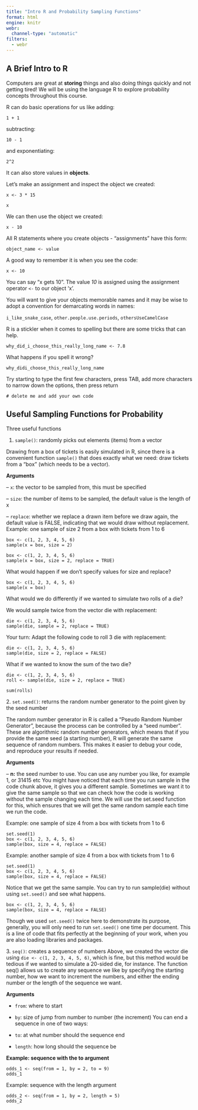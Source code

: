 ```yaml
---
title: "Intro R and Probability Sampling Functions"
format: html
engine: knitr
webr:
  channel-type: "automatic"
filters:
  - webr
---
```


## A Brief Intro to R

Computers are great at **storing** things and also doing things quickly and not getting tired! We will be using the language R to explore probability concepts throughout this course. 

R can do basic operations for us like adding:

```webr-r
1 + 1
```

subtracting:

```webr-r
10 - 1
```

and exponentiating:

```webr-r
2^2
```

It can also store values in **objects**. 

Let's make an assignment and inspect the object we created:

```webr-r
x <- 3 * 15

x
```

We can then use the object we created:

```webr-r
x - 10
```

All R statements where you create objects - "assignments" have this form:

`object_name <- value`

A good way to remember it is when you see the code:

```webr
x <- 10
```

You can say "x gets 10". The value *10* is assigned using the assignment operator `<-` to our object 'x'.

You will want to give your objects memorable names and it may be wise to adopt a convention for demarcating words in names:

`i_like_snake_case`, `other.people.use.periods`, `othersUseCamelCase`

R is a stickler when it comes to spelling but there are some tricks that can help.


```webr-r
why_did_i_choose_this_really_long_name <- 7.8
```

What happens if you spell it wrong?


```webr-r
why_didi_choose_this_really_long_name
```

Try starting to type the first few characters, press TAB, add more characters to narrow down the options, then press return

```webr-r
# delete me and add your own code

```


## Useful Sampling Functions for Probability

Three useful functions

1.  `sample()`: randomly picks out elements (items) from a vector

Drawing from a box of tickets is easily simulated in R, since there is a convenient function `sample()` that does exactly what we need: draw tickets from a “box” (which needs to be a vector).

**Arguments**

– `x`: the vector to be sampled from, this must be specified

– `size`: the number of items to be sampled, the default value is the length of x

– `replace`: whether we replace a drawn item before we draw again, the default value is FALSE, indicating that we would draw without replacement. Example: one sample of size 2 from a box with tickets from 1 to 6

```webr-r
box <- c(1, 2, 3, 4, 5, 6)
sample(x = box, size = 2)
```
```webr-r
box <- c(1, 2, 3, 4, 5, 6)
sample(x = box, size = 2, replace = TRUE)
```

What would happen if we don’t specify values for size and replace?

```webr-r
box <- c(1, 2, 3, 4, 5, 6)
sample(x = box)
```


What would we do differently if we wanted to simulate two rolls of a die?

We would sample twice from the vector die with replacement:

```webr-r
die <- c(1, 2, 3, 4, 5, 6)
sample(die, sample = 2, replace = TRUE)
```

Your turn: Adapt the following code to roll 3 die with replacement:

```webr-r
die <- c(1, 2, 3, 4, 5, 6)
sample(die, size = 2, replace = FALSE)
```

What if we wanted to know the sum of the two die?

```webr-r
die <- c(1, 2, 3, 4, 5, 6)
roll <- sample(die, size = 2, replace = TRUE)

sum(rolls)
```


2\. `set.seed()`: returns the random number generator to the point given by the seed number

The random number generator in R is called a “Pseudo Random Number Generator”, because the process can be controlled by a “seed number”. These are algorithmic random number generators, which means that if you provide the same seed (a starting number), R will generate the same sequence of random numbers. This makes it easier to debug your code, and reproduce your results if needed.

**Arguments**

– **n:** the seed number to use. You can use any number you like, for example 1, or 31415 etc You might have noticed that each time you run sample in the code chunk above, it gives you a different sample. Sometimes we want it to give the same sample so that we can check how the code is working without the sample changing each time. We will use the set.seed function for this, which ensures that we will get the same random sample each time we run the code.

Example: one sample of size 4 from a box with tickets from 1 to 6

```webr-r
set.seed(1)
box <- c(1, 2, 3, 4, 5, 6)
sample(box, size = 4, replace = FALSE)

```


Example: another sample of size 4 from a box with tickets from 1 to 6

```webr-r
set.seed(1)
box <- c(1, 2, 3, 4, 5, 6)
sample(box, size = 4, replace = FALSE)
```


Notice that we get the same sample. You can try to run sample(die) without using `set.seed()` and see what happens.

```webr-r

box <- c(1, 2, 3, 4, 5, 6)
sample(box, size = 4, replace = FALSE)

```


Though we used `set.seed()` twice here to demonstrate its purpose, generally, you will only need to run `set.seed()` one time per document. This is a line of code that fits perfectly at the beginning of your work, when you are also loading libraries and packages.

3\. `seq()`: creates a sequence of numbers
Above, we created the vector die using `die <- c(1, 2, 3, 4, 5, 6)`, which is fine, but this method would be tedious if we wanted to simulate a 20-sided die, for instance. The function seq() allows us to create any sequence we like by specifying the starting number, how we want to increment the numbers, and either the ending number or the length of the sequence we want.

**Arguments**

- `from`: where to start

- `by`: size of jump from number to number (the increment)
You can end a sequence in one of two ways: 

- `to`: at what number should the sequence end 

- `length`: how long should the sequence be

**Example: sequence with the to argument**



```webr-r

odds_1 <- seq(from = 1, by = 2, to = 9)
odds_1

```

Example: sequence with the length argument

```webr-r

odds_2 <- seq(from = 1, by = 2, length = 5)
odds_2

```


<!-- ## Returning to Beano -->

<!-- Let's return to the Beano game. In the game we roll two die and sum them together.  -->

<!-- Another way we can simulate this is to store our first dice roll in an object called `dice roll 1` and the second dice roll in an object called `dice roll 2`. We can get the sum by adding them together and we can plot the distribution. -->

<!-- Try modifying the number of rolls to see how the game would play out with a small number of rolls (e.g. 8) and a very large number of rolls (e.g. 1000). What do you notice? -->

<!-- ```{webr, message = FALSE} -->
<!-- library(ggplot2) -->

<!-- die_1 <- seq(from = 1, to = 6, by = 1) -->
<!-- die_2 <- seq(from = 1, to = 6, by = 1) -->

<!-- number_of_rolls <- 100 -->

<!-- game_rolls <- data.frame(roll_1 = sample(die_1, size = number_of_rolls, replace = TRUE), -->
<!--                          roll_2 = sample(die_2, size = number_of_rolls, replace = TRUE)) -->

<!-- ggplot(game_rolls) +  -->
<!--   geom_histogram(aes(x = roll_1 + roll_2), binwidth = 1) + -->
<!--   scale_x_continuous(breaks = seq(1, 12, by = 1)) -->
<!-- ``` -->


<!-- **Challenge** -->


<!-- Try modifying the code to simulate a Beano game played with a 20 sided die. -->


<!-- ```{webr, message = FALSE} -->
<!-- library(ggplot2) -->

<!-- die_1 <- seq(from = 1, to = 6, by = 1) -->
<!-- die_2 <- seq(from = 1, to = 6, by = 1) -->

<!-- number_of_rolls <- 100 -->

<!-- game_rolls <- data.frame(roll_1 = sample(die_1, size = number_of_rolls, replace = TRUE), -->
<!--                          roll_2 = sample(die_2, size = number_of_rolls, replace = TRUE)) -->

<!-- ggplot(game_rolls) +  -->
<!--   geom_histogram(aes(x = roll_1 + roll_2), binwidth = 1) + -->
<!--   scale_x_continuous(breaks = seq(1, 12, by = 1)) -->
<!-- ``` -->

<!-- **Hint**: Don't forget to update `scale_x_continuous()` -->

